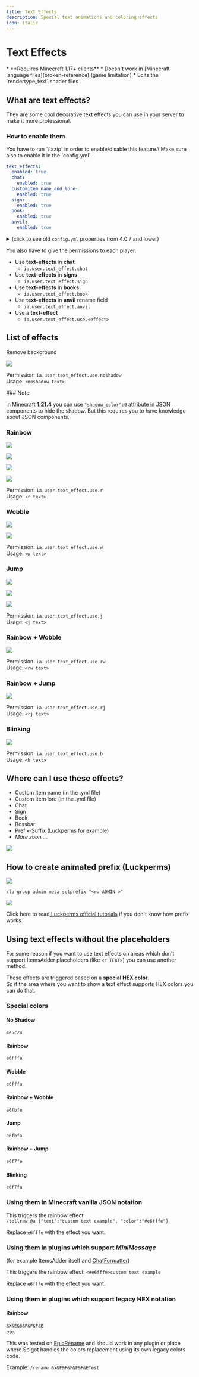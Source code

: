 ```yaml
---
title: Text Effects
description: Special text animations and coloring effects
icon: italic
---
```


# Text Effects


<Warning>
* **Requires Minecraft 1.17+ clients**
* Doesn't work in [Minecraft language files](broken-reference) (game limitation)
* Edits the `rendertype_text` shader files
</Warning>


## What are text effects?

They are some cool decorative text effects you can use in your server to make it more professional.

### How to enable them


<Warning>
You have to run `/iazip` in order to enable/disable this feature.\
Make sure also to enable it in the `config.yml`.
</Warning>



```yaml config.yml lines icon="yaml"
text_effects:
  enabled: true
  chat:
    enabled: true
  customitem_name_and_lore:
    enabled: true
  sign:
    enabled: true
  book:
    enabled: true
  anvil:
    enabled: true
```


<details>

<summary>(click to see old <code>config.yml</code> properties from 4.0.7 and lower)</summary>

```yaml
effects:
  text-effects:
    enabled: true # This option requires /iazip when changed.
    customitem-name-and-lore:
      enabled: true
    chat:
      enabled: true
    sign:
      enabled: true
    book:
      enabled: true
    anvil:
      enabled: true
```

</details>

You also have to give the permissions to each player.

* Use **text-effects** in **chat**
  * `ia.user.text_effect.chat`
* Use **text-effects** in **signs**
  * `ia.user.text_effect.sign`
* Use **text-effects** in **books**
  * `ia.user.text_effect.book`
* Use **text-effects** in **anvil** rename field
  * `ia.user.text_effect.anvil`
* Use a **text-effect**
  * `ia.user.text_effect.use.<effect>`

## List of effects

Remove background

<img src="/assets/images/image (30).png" />

Permission: `ia.user.text_effect.use.noshadow`\
Usage: `<noshadow text>`


<Note>
### Note

in Minecraft **1.21.4** you can use `"shadow_color":0` attribute in JSON components to hide the shadow. But this requires you to have knowledge about JSON components.
</Note>


### Rainbow

![](assets/images/rainbow.gif)

![](</assets/images/immagine (4).png>)

![](</assets/images/immagine (14).png>)

![](assets/images/rainbow_item.gif)

Permission: `ia.user.text_effect.use.r`\
Usage: `<r text>`

### Wobble

![](assets/images/wobble.gif)

![](assets/images/wobble_item.gif)

Permission: `ia.user.text_effect.use.w`\
Usage: `<w text>`

### Jump

![](assets/images/jump_chat.gif)

![](assets/images/jump.gif)

![](assets/images/jump_boss.gif)

Permission: `ia.user.text_effect.use.j`\
Usage: `<j text>`

### Rainbow + Wobble

![](assets/images/rw_chat.gif)

Permission: `ia.user.text_effect.use.rw`\
Usage: `<rw text>`

### Rainbow + Jump

![](assets/images/rj.gif)

Permission: `ia.user.text_effect.use.rj`\
Usage: `<rj text>`

### Blinking

<img src="/assets/images/blinking.webp" />

Permission: `ia.user.text_effect.use.b`\
Usage: `<b text>`

## Where can I use these effects?

* Custom item name (in the .yml file)
* Custom item lore (in the .yml file)
* Chat
* Sign
* Book
* Bossbar
* Prefix-Suffix (Luckperms for example)
* _More soon...._

![](assets/images/rainbow_wobble_lore.gif)

## How to create animated prefix (Luckperms)

![](</assets/images/immagine (53).png>)

`/lp group admin meta setprefix "<rw ADMIN >"`

![](assets/images/prefix.gif)

Click here to read[ Luckperms official tutorials](https://luckperms.net/wiki/Prefixes,-Suffixes-&-Meta) if you don't know how prefix works.

## Using text effects without the placeholders

For some reason if you want to use text effects on areas which don't support ItemsAdder placeholders (like `<r TEXT>`) you can use another method.

These effects are triggered based on a **special HEX color**.\
So if the area where you want to show a text effect supports HEX colors you can do that.

### Special colors

#### No Shadow

`4e5c24`

#### Rainbow

`e6fffe`

#### Wobble

`e6fffa`

#### Rainbow + Wobble

`e6fbfe`

#### Jump

`e6fbfa`

#### Rainbow + Jump

`e6f7fe`

#### Blinking

`e6f7fa`

### Using them in Minecraft vanilla JSON notation

This triggers the rainbow effect:\
`/tellraw @a {"text":"custom text example", "color":"#e6fffe"}`

Replace `e6fffe` with the effect you want.

### Using them in plugins which support _MiniMessage_


<Card title="Format.Html" icon="link" href="https://docs.advntr.dev/minimessage/format.html#color"></Card>


(for example ItemsAdder itself and [ChatFormatter](https://www.spigotmc.org/resources/102212/))

This triggers the rainbow effect: `<#e6fffe>custom text example`

Replace `e6fffe` with the effect you want.

### Using them in plugins which support legacy HEX notation

#### Rainbow

`&X&E&6&F&F&F&E`\
etc.

This was tested on [EpicRename](https://www.spigotmc.org/resources/epicrename.4341/) and should work in any plugin or place where Spigot handles the colors replacement using its own legacy colors code.

Example: `/rename &x&F&F&F&F&F&ETest`
